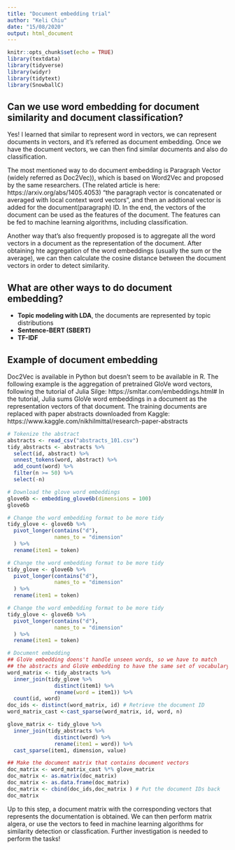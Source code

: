```yaml
---
title: "Document embedding trial"
author: "Keli Chiu"
date: "15/08/2020"
output: html_document
---
```


```r
knitr::opts_chunk$set(echo = TRUE)
library(textdata)
library(tidyverse)
library(widyr)
library(tidytext)
library(SnowballC)
```

## Can we use word embedding for document similarity and document classification?

Yes! I learned that similar to represent word in vectors, we can represent documents in vectors, and it's referred as document embedding. Once we have the document vectors, we can then find similar documents and also do classification.

The most mentioned way to do document embedding is Paragraph Vector (widely referred as Doc2Vec)), which is based on Word2Vec and proposed by the same researchers. (The related article is here: https://arxiv.org/abs/1405.4053) "the paragraph vector is concatenated or averaged with local context word vectors", and then an addtional vector is added for the document(paragraph) ID. In the end, the vectors of the document can be used as the features of the document. The features can be fed to machine learning algorithms, including classification. 

Another way that's also frequently proposed is to aggregate all the word vectors in a document as the representation of the document. After obtaining hte aggregation of the word embeddings (usually the sum or the average), we can then calculate the cosine distance between the document vectors in order to detect similarity. 

## What are other ways to do document embedding?

- **Topic modeling with LDA**, the documents are represented by topic distributions
- **Sentence-BERT (SBERT)**
- **TF-IDF**

## Example of document embedding 

Doc2Vec is available in Python but doesn't seem to be available in R. The following example is the aggregation of pretrained GloVe word vectors, following the tutorial of Julia Silge: https://smltar.com/embeddings.html# In the tutorial, Julia sums GloVe word embeddings in a document as the representation vectors of that document. The training documents are replaced with paper abstracts downloaded from Kaggle: https://www.kaggle.com/nikhilmittal/research-paper-abstracts

```r
# Tokenize the abstract
abstracts <- read_csv("abstracts_101.csv")
tidy_abstracts <- abstracts %>%
  select(id, abstract) %>%
  unnest_tokens(word, abstract) %>%
  add_count(word) %>%
  filter(n >= 50) %>%
  select(-n)
```

```r
# Download the glove word embeddings
glove6b <- embedding_glove6b(dimensions = 100)
glove6b
```

```r
# Change the word embedding format to be more tidy
tidy_glove <- glove6b %>%
  pivot_longer(contains("d"),
               names_to = "dimension"
  ) %>%
  rename(item1 = token)
```

```r
# Change the word embedding format to be more tidy
tidy_glove <- glove6b %>%
  pivot_longer(contains("d"),
               names_to = "dimension"
  ) %>%
  rename(item1 = token)
```

```r
# Change the word embedding format to be more tidy
tidy_glove <- glove6b %>%
  pivot_longer(contains("d"),
               names_to = "dimension"
  ) %>%
  rename(item1 = token)
```

```r
# Document embedding
## GloVe embedding doens't handle unseen words, so we have to match 
## the abstracts and GloVe embedding to have the same set of vocabulary
word_matrix <- tidy_abstracts %>%
  inner_join(tidy_glove %>%
               distinct(item1) %>%
               rename(word = item1)) %>%
  count(id, word)
doc_ids <- distinct(word_matrix, id) # Retrieve the document ID
word_matrix_cast <-cast_sparse(word_matrix, id, word, n)

glove_matrix <- tidy_glove %>%
  inner_join(tidy_abstracts %>%
               distinct(word) %>%
               rename(item1 = word)) %>%
  cast_sparse(item1, dimension, value)

## Make the document matrix that contains document vectors
doc_matrix <- word_matrix_cast %*% glove_matrix
doc_matrix <- as.matrix(doc_matrix)
doc_matrix <- as.data.frame(doc_matrix)
doc_matrix <- cbind(doc_ids,doc_matrix ) # Put the document IDs back
doc_matrix
```
Up to this step, a document matrix with the corresponding vectors that represents the documentation is obtained. We can then perform matrix algera, or use the vectors to feed in machine learning algorithms for similarity detection or classfication. Further investigation is needed to perform the tasks!
